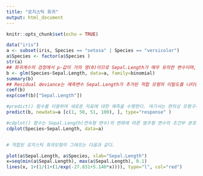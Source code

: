 ---
title: "로지스틱 회귀"
output: html_document
---
```{r setup, include=FALSE}
knitr::opts_chunk$set(echo = TRUE)
```
```{r }
data("iris")
a <- subset(iris, Species == "setosa" | Species == "versicolor")
a$Species <- factor(a$Species )
str(a)
## 회귀계수의 검정에서 p-값이 거의 영(0)이므로 Sepal.Length가 매우 유의한 변수이며, ## Sepal.Length가 한 단위 증가함에 따라 versicolor(Y=2)일 오즈가 exp(5.140)≈170배 증가함을 알 수 있다.
b <- glm(Species~Sepal.Length, data=a, family=binomial)
summary(b)
## Residual deviance는 예측변수 Sepal.Length가 추가된 적합 모형의 이탈도를 나타낸다. Null deviance에 비해 자유도 1 기준에 이탈도의 감소가 74.4 정도의 큰 감소를 보이며, 􀝌-값= 􀜲(􀝔􀬶 98 > 64.211) ≈ 0.997 이므로 귀무가설(적합 모형)이 기각되지 않으며 적합값이 관측된 자료를 잘 적합하고 있다고 말할 수 있다.
coef(b)
exp(coef(b)["Sepal.Length"])

#predict() 함수를 이용하여 새로운 자료에 대한 예측을 수행한다. 여기서는 편의상 모형구축에 사용된 자료를 다시 사용한다.
predict(b, newdata=a [c(1, 50, 51, 100), ], type="response" )

#cdplot() 함수는 Sepal.Length(연속형 변수)의 변화에 따른 범주형 변수의 조건부 분포를 보여 준다. 아래의 그림은 Sepal.Length가 커짐에 따라 versicolor의 확률이 증가함을 보여준다. 이 함수는 로지스틱 회귀의 탐색적 분석에 유용하다.
cdplot(Species~Sepal.Length, data=a)


# 적합된 로지스틱 회귀모형의 그래프는 다음과 같다.

plot(a$Sepal.Length, a$Species, xlab="Sepal.Length")
x=seq(min(a$Sepal.Length), max(a$Sepal.Length), 0.1)
lines(x, 1+(1/(1+(1/exp(-27.831+5.140*x)))), type="l", col="red")

```